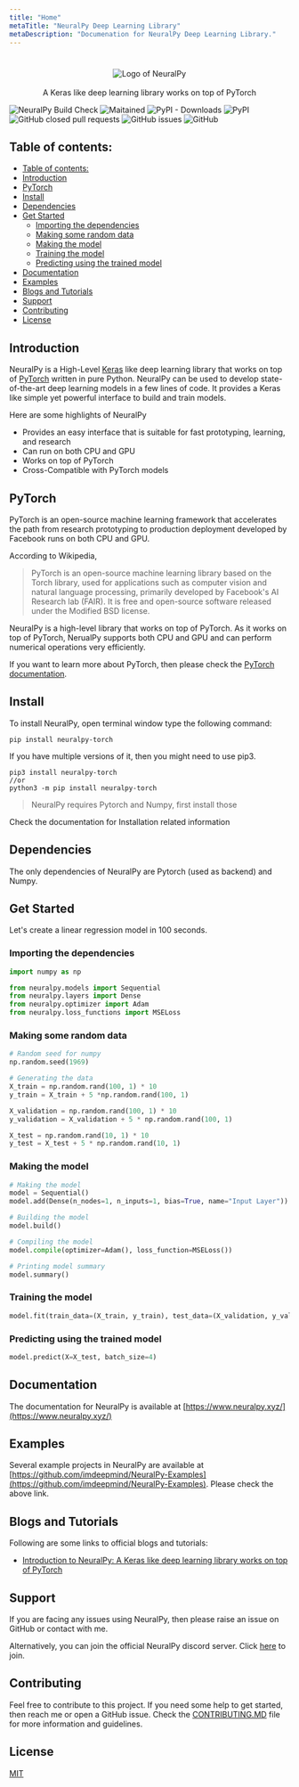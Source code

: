 ```yaml
---
title: "Home"
metaTitle: "NeuralPy Deep Learning Library"
metaDescription: "Documenation for NeuralPy Deep Learning Library."
---
```



#   

<p style="display: flex; justify-content: center; flex-direction: column; align-items: center;">
 <img src="https://user-images.githubusercontent.com/34741145/81591141-99752900-93d9-11ea-9ef6-cc2c68daaa19.png" alt="Logo of NeuralPy" />
 <br />
 A Keras like deep learning library works on top of PyTorch
</p>

![NeuralPy Build Check](https://github.com/imdeepmind/NeuralPy/workflows/NeuralPy%20Build%20Check/badge.svg)
![Maitained](https://img.shields.io/badge/Maitained%3F-Yes-brightgreen)
![PyPI - Downloads](https://img.shields.io/pypi/dw/neuralpy-torch?style=flat)
![PyPI](https://img.shields.io/pypi/v/neuralpy-torch?style=flat)
![GitHub closed pull requests](https://img.shields.io/github/issues-pr-closed/imdeepmind/NeuralPy?style=flat)
![GitHub issues](https://img.shields.io/github/issues/imdeepmind/NeuralPy?style=flat)
![GitHub](https://img.shields.io/github/license/imdeepmind/NeuralPy?style=flat)

## Table of contents:
- [Table of contents:](#table-of-contents)
- [Introduction](#introduction)
- [PyTorch](#pytorch)
- [Install](#install)
- [Dependencies](#dependencies)
- [Get Started](#get-started)
  - [Importing the dependencies](#importing-the-dependencies)
  - [Making some random data](#making-some-random-data)
  - [Making the model](#making-the-model)
  - [Training the model](#training-the-model)
  - [Predicting using the trained model](#predicting-using-the-trained-model)
- [Documentation](#documentation)
- [Examples](#examples)
- [Blogs and Tutorials](#blogs-and-tutorials)
- [Support](#support)
- [Contributing](#contributing)
- [License](#license)

## Introduction
NeuralPy is a High-Level [Keras](https://keras.io/) like deep learning library that works on top of [PyTorch](https://pytorch.org) written in pure Python. NeuralPy can be used to develop state-of-the-art deep learning models in a few lines of code. It provides a Keras like simple yet powerful interface to build and train models. 

Here are some highlights of NeuralPy
 - Provides an easy interface that is suitable for fast prototyping, learning, and research
 - Can run on both CPU and GPU
 - Works on top of PyTorch
 - Cross-Compatible with PyTorch models

## PyTorch
PyTorch is an open-source machine learning framework that accelerates the path from research prototyping to production deployment developed by Facebook runs on both CPU and GPU.

According to Wikipedia, 
> PyTorch is an open-source machine learning library based on the Torch library, used for applications such as computer vision and natural language processing, primarily developed by Facebook's AI Research lab (FAIR). It is free and open-source software released under the Modified BSD license.

NeuralPy is a high-level library that works on top of PyTorch. As it works on top of PyTorch, NerualPy supports both CPU and GPU and can perform numerical operations very efficiently.

If you want to learn more about PyTorch, then please check the [PyTorch documentation](https://pytorch.org/).

## Install
To install NeuralPy, open terminal window type the following command:
```
pip install neuralpy-torch
```
If you have multiple versions of it, then you might need to use pip3.
```
pip3 install neuralpy-torch
//or
python3 -m pip install neuralpy-torch
```
> NeuralPy requires Pytorch and Numpy, first install those

Check the documentation for Installation related information

## Dependencies
The only dependencies of NeuralPy are Pytorch (used as backend) and Numpy.

## Get Started
Let's create a linear regression model in 100 seconds.

### Importing the dependencies
```python
import numpy as np

from neuralpy.models import Sequential
from neuralpy.layers import Dense
from neuralpy.optimizer import Adam
from neuralpy.loss_functions import MSELoss
```

### Making some random data
```python
# Random seed for numpy
np.random.seed(1969)

# Generating the data
X_train = np.random.rand(100, 1) * 10
y_train = X_train + 5 *np.random.rand(100, 1)

X_validation = np.random.rand(100, 1) * 10
y_validation = X_validation + 5 * np.random.rand(100, 1)

X_test = np.random.rand(10, 1) * 10
y_test = X_test + 5 * np.random.rand(10, 1)
```

### Making the model
```python
# Making the model
model = Sequential()
model.add(Dense(n_nodes=1, n_inputs=1, bias=True, name="Input Layer"))

# Building the model
model.build()

# Compiling the model
model.compile(optimizer=Adam(), loss_function=MSELoss())

# Printing model summary
model.summary()
```

### Training the model
```python
model.fit(train_data=(X_train, y_train), test_data=(X_validation, y_validation), epochs=300, batch_size=4)
```

### Predicting using the trained model
```python
model.predict(X=X_test, batch_size=4)
```

## Documentation
The documentation for NeuralPy is available at [https://www.neuralpy.xyz/](https://www.neuralpy.xyz/)

## Examples  
Several example projects in NeuralPy are available at [https://github.com/imdeepmind/NeuralPy-Examples](https://github.com/imdeepmind/NeuralPy-Examples). Please check the above link.

## Blogs and Tutorials
Following are some links to official blogs and tutorials:
  - [Introduction to NeuralPy: A Keras like deep learning library works on top of PyTorch](https://medium.com/@imdeepmind/introduction-to-neuralpy-a-keras-like-deep-learning-library-works-on-top-of-pytorch-3bbf1b887561)

## Support
If you are facing any issues using NeuralPy, then please raise an issue on GitHub or contact with me. 

Alternatively, you can join the official NeuralPy discord server. Click [here](https://discord.gg/6aTTwbW) to join.

## Contributing
Feel free to contribute to this project. If you need some help to get started, then reach me or open a GitHub issue. Check the [CONTRIBUTING.MD](https://github.com/imdeepmind/NeuralPy/blob/master/CONTRIBUTING.md) file for more information and guidelines.

## License
[MIT](https://github.com/imdeepmind/NeuralPy/blob/master/LICENSE)

